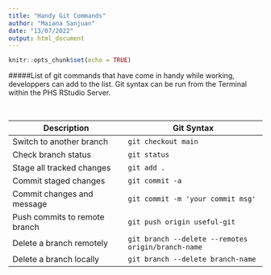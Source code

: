 ```yaml
---
title: "Handy Git Commands"
author: "Maiana Sanjuan"
date: "13/07/2022"
output: html_document
---
```


```r
knitr::opts_chunk$set(echo = TRUE)
```

#####List of git commands that have come in handy while working, developpers can add to the list. Git syntax can be run from the Terminal within the PHS RStudio Server.

&nbsp;

Description | Git Syntax
----------- | -------------
Switch to another branch | `git checkout main`
Check branch status | `git status`
Stage all tracked changes | `git add .`
Commit staged changes | `git commit -a`
Commit changes and message | `git commit -m 'your commit msg'`
Push commits to remote branch | `git push origin useful-git`
Delete a branch remotely | `git branch --delete --remotes origin/branch-name`
Delete a branch locally | `git branch --delete branch-name`